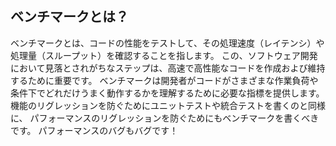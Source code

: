 ## ベンチマークとは？

ベンチマークとは、コードの性能をテストして、その処理速度（レイテンシ）や処理量（スループット）を確認することを指します。
この、ソフトウェア開発において見落とされがちなステップは、高速で高性能なコードを作成および維持するために重要です。
ベンチマークは開発者がコードがさまざまな作業負荷や条件下でどれだけうまく動作するかを理解するために必要な指標を提供します。
機能のリグレッションを防ぐためにユニットテストや統合テストを書くのと同様に、
パフォーマンスのリグレッションを防ぐためにもベンチマークを書くべきです。
パフォーマンスのバグもバグです！
